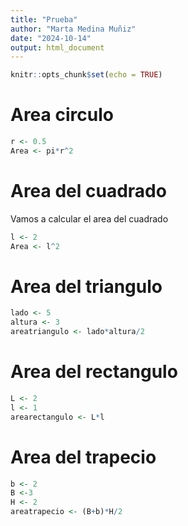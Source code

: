 ```yaml
---
title: "Prueba"
author: "Marta Medina Muñiz"
date: "2024-10-14"
output: html_document
---
```


```r
knitr::opts_chunk$set(echo = TRUE)
```
# Area circulo

```r
r <- 0.5
Area <- pi*r^2
```

# Area del cuadrado
Vamos a calcular el area del cuadrado
```r
l <- 2
Area <- l^2
```

# Area del triangulo
```r
lado <- 5
altura <- 3
areatriangulo <- lado*altura/2
```


# Area del rectangulo

```r
L <- 2
l <- 1
arearectangulo <- L*l
```

# Area del trapecio

```r
b <- 2
B <-3
H <- 2
areatrapecio <- (B+b)*H/2
```

